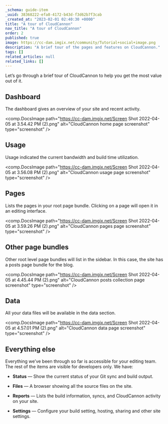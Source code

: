 ```yaml
---
_schema: guide-item
_uuid: 38368222-efa8-4172-b43d-f3d62b7f3cab
_created_at: "2023-02-01 02:40:30 +0000"
title: "A tour of CloudCannon"
nav_title: "A tour of CloudCannon"
order: 2
published: true
image: https://cc-dam.imgix.net/community/Tutorial+social+image.png
description: "A brief tour of the pages and features on CloudCannon."
tags: []
related_articles: null
related_links: []
---
```


Let’s go through a brief tour of CloudCannon to help you get the most
value out of it.

## Dashboard

The dashboard gives an overview of your site and recent activity.

<comp.DocsImage path="https://cc-dam.imgix.net/Screen Shot 2022-04-05 at 3.54.42 PM (2).png" alt="CloudCannon home page screenshot" type="screenshot" />

## Usage

Usage indicated the current bandwidth and build time utilization.

<comp.DocsImage path="https://cc-dam.imgix.net/Screen Shot 2022-04-05 at 3.56.08 PM (2).png" alt="CloudCannon usage page screenshot" type="screenshot" />

## Pages

Lists the pages in your root page bundle. Clicking on a page will open
it in an editing interface.

<comp.DocsImage path="https://cc-dam.imgix.net/Screen Shot 2022-04-05 at 3.59.26 PM (2).png" alt="CloudCannon pages page screenshot" type="screenshot" />

## Other page bundles

Other root level page bundles will list in the sidebar. In this case, the
site has a posts page bundle for the blog.

<comp.DocsImage path="https://cc-dam.imgix.net/Screen Shot 2022-04-05 at 4.45.44 PM (2).png" alt="CloudCannon posts collection page screenshot" type="screenshot" />

## Data

All your data files will be available in the data section.

<comp.DocsImage path="https://cc-dam.imgix.net/Screen Shot 2022-04-05 at 4.57.01 PM (2).png" alt="CloudCannon data page screenshot" type="screenshot" />

## Everything else

Everything we’ve been through so far is accessible for your editing team.
The rest of the items are visible for developers only. We have:

* **Status** — Show the current status of your Git sync and build output.

* **Files** — A browser showing all the source files on the site.

* **Reports** — Lists the build information, syncs, and CloudCannon
activity on your site.

* **Settings** — Configure your build setting, hosting, sharing and other
site settings.
